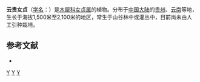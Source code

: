 {{Speciesbox 
| taxon = Ligustrum yunguiense
| binomial_authority = Miao
}}

'''云贵女贞'''（[[学名|学名]]：{{lang|la|''Ligustrum yunguiense''}}）是[[木犀科|木犀科]][[女贞属|女贞属]]的植物。分布于[[中国大陆|中国大陆]]的[[贵州|贵州]]、[[云南|云南]]等地，生长于海拔1,500米至2,100米的地区，常生于山谷林中或灌丛中，目前尚未由人工引种栽培。

== 参考文献 ==
<div class="references-small">
* {{cite web| url =http://www.bioinfo.cn/db05/KmzwSpecies.php?action=view&id=30428| title =云贵女贞| work =《中国高等植物数据库全库》| publisher =中国科学院微生物研究所| author =昆明植物研究所| accessdate =2009-02-26| deadurl =yes| archiveurl =https://web.archive.org/web/20160305030251/http://www.bioinfo.cn/db05/KmzwSpecies.php?action=view&id=30428| archivedate =2016-03-05}}
</div>
{{Taxonbar|from=Q10881312}}

[[Category:女贞属|Y]]
[[Category:贵州植物|Y]]
[[Category:云南植物|Y]]